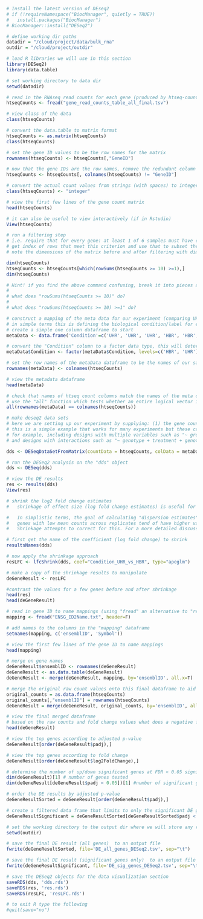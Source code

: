 ```R
# Install the latest version of DEseq2
# if (!requireNamespace("BiocManager", quietly = TRUE))
#   install.packages("BiocManager")
# BiocManager::install("DESeq2")

# define working dir paths
datadir = "/cloud/project/data/bulk_rna"
outdir = "/cloud/project/outdir"

# load R libraries we will use in this section
library(DESeq2)
library(data.table)

# set working directory to data dir
setwd(datadir)

# read in the RNAseq read counts for each gene (produced by htseq-count)
htseqCounts <- fread("gene_read_counts_table_all_final.tsv")
```

```R
# view class of the data
class(htseqCounts)

# convert the data.table to matrix format
htseqCounts <- as.matrix(htseqCounts)
class(htseqCounts)

# set the gene ID values to be the row names for the matrix
rownames(htseqCounts) <- htseqCounts[,"GeneID"]

# now that the gene IDs are the row names, remove the redundant column that contains them
htseqCounts <- htseqCounts[, colnames(htseqCounts) != "GeneID"]

# convert the actual count values from strings (with spaces) to integers, because originally the gene column contained characters, the entire matrix was set to character
class(htseqCounts) <- "integer"

# view the first few lines of the gene count matrix
head(htseqCounts)

# it can also be useful to view interactively (if in Rstudio)
View(htseqCounts)
```

```R
# run a filtering step
# i.e. require that for every gene: at least 1 of 6 samples must have counts greater than 10
# get index of rows that meet this criterion and use that to subset the matrix
# note the dimensions of the matrix before and after filtering with dim

dim(htseqCounts)
htseqCounts <- htseqCounts[which(rowSums(htseqCounts >= 10) >=1),]
dim(htseqCounts)

# Hint! if you find the above command confusing, break it into pieces and observe the result
# 
# what does "rowSums(htseqCounts >= 10)" do?
#
# what does "rowSums(htseqCounts >= 10) >=1" do?
```

```R
# construct a mapping of the meta data for our experiment (comparing UHR cell lines to HBR brain tissues)
# in simple terms this is defining the biological condition/label for each experimental replicate
# create a simple one column dataframe to start
metaData <- data.frame('Condition'=c('UHR', 'UHR', 'UHR', 'HBR', 'HBR', 'HBR'))

# convert the "Condition" column to a factor data type, this will determine the direction of log2 fold-changes for the genes (i.e. up or down regulated)
metaData$Condition <- factor(metaData$Condition, levels=c('HBR', 'UHR'))

# set the row names of the metaData dataframe to be the names of our sample replicates from the read counts matrix
rownames(metaData) <- colnames(htseqCounts)

# view the metadata dataframe
head(metaData)

# check that names of htseq count columns match the names of the meta data rows
# use the "all" function which tests whether an entire logical vector is TRUE
all(rownames(metaData) == colnames(htseqCounts))
```

```R
# make deseq2 data sets
# here we are setting up our experiment by supplying: (1) the gene counts matrix, (2) the sample/replicate for each column, and (3) the biological conditions we wish to compare.
# this is a simple example that works for many experiments but these can also get more complex
# for example, including designs with multiple variables such as "~ group + condition",
# and designs with interactions such as "~ genotype + treatment + genotype:treatment".

dds <- DESeqDataSetFromMatrix(countData = htseqCounts, colData = metaData, design = ~Condition)
```

```R
# run the DESeq2 analysis on the "dds" object
dds <- DESeq(dds)

# view the DE results
res <- results(dds)
View(res)
```

```R
# shrink the log2 fold change estimates
#   shrinkage of effect size (log fold change estimates) is useful for visualization and ranking of genes

#   In simplistic terms, the goal of calculating "dispersion estimates" and "shrinkage" is also to account for the problem that
#   genes with low mean counts across replicates tend of have higher variability than those with higher mean counts.
#   Shrinkage attempts to correct for this. For a more detailed discussion of shrinkage refer to the DESeq2 vignette

# first get the name of the coefficient (log fold change) to shrink
resultsNames(dds)

# now apply the shrinkage approach
resLFC <- lfcShrink(dds, coef="Condition_UHR_vs_HBR", type="apeglm")

# make a copy of the shrinkage results to manipulate
deGeneResult <- resLFC

#contrast the values for a few genes before and after shrinkage
head(res)
head(deGeneResult)
```


```R
# read in gene ID to name mappings (using "fread" an alternative to "read.table")
mapping <- fread("ENSG_ID2Name.txt", header=F)

# add names to the columns in the "mapping" dataframe
setnames(mapping, c('ensemblID', 'Symbol'))

# view the first few lines of the gene ID to name mappings
head(mapping)

# merge on gene names
deGeneResult$ensemblID <- rownames(deGeneResult)
deGeneResult <- as.data.table(deGeneResult)
deGeneResult <- merge(deGeneResult, mapping, by='ensemblID', all.x=T)

# merge the original raw count values onto this final dataframe to aid interpretation
original_counts = as.data.frame(htseqCounts)
original_counts[,"ensemblID"] = rownames(htseqCounts)
deGeneResult = merge(deGeneResult, original_counts, by='ensemblID', all.x=T)

# view the final merged dataframe
# based on the raw counts and fold change values what does a negative fold change mean with respect to our two conditions HBR and UHR?
head(deGeneResult)
```


```R
# view the top genes according to adjusted p-value
deGeneResult[order(deGeneResult$padj),]

# view the top genes according to fold change
deGeneResult[order(deGeneResult$log2FoldChange),]

# determine the number of up/down significant genes at FDR < 0.05 significance level
dim(deGeneResult)[1] # number of genes tested
dim(deGeneResult[deGeneResult$padj < 0.05])[1] #number of significant genes

# order the DE results by adjusted p-value
deGeneResultSorted = deGeneResult[order(deGeneResult$padj),]

# create a filtered data frame that limits to only the significant DE genes (adjusted p.value < 0.05)
deGeneResultSignificant = deGeneResultSorted[deGeneResultSorted$padj < 0.05]

```


```R
# set the working directory to the output dir where we will store any results files
setwd(outdir)

# save the final DE result (all genes)  to an output file
fwrite(deGeneResultSorted, file='DE_all_genes_DESeq2.tsv', sep="\t")

# save the final DE result (significant genes only)  to an output file
fwrite(deGeneResultSignificant, file='DE_sig_genes_DESeq2.tsv', sep="\t")

# save the DESeq2 objects for the data visualization section
saveRDS(dds, 'dds.rds')
saveRDS(res, 'res.rds')
saveRDS(resLFC, 'resLFC.rds')

# to exit R type the following
#quit(save="no")
```







